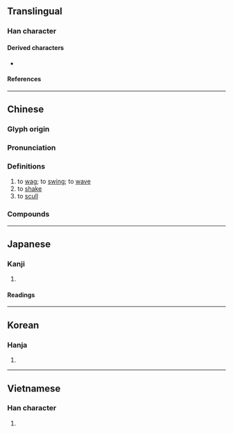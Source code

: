 {{also|揺|摇}}
{{character info/new}}
==Translingual==
{{Han simplified forms|搖|揺|摇}}

===Han character===
{{Han char|rn=64|rad=手|as=10|sn=13|four=52072|canj=QBOU|ids=⿰扌⿱⿴𠂊冫缶(HT)<!-- Do not use ⿰扌䍃 as 䍃 has three different forms -->,⿰扌⿱⿴𠂊⺀缶(GJKV)}} 

====Derived characters====
* {{l|mul|[[𩆋]]}}

====References====
{{Han ref|kx=0446.270|dkj=12479|dj=0797.110|hdz=31935.051|uh=6416}}

----

==Chinese==
{{zh-forms|s=摇|alt=摇}}

===Glyph origin===
{{Han etym}}

===Pronunciation===
{{zh-pron
|m=yáo
|c=jiu4
|h=pfs=yèu
|md=
|mn=qz,tw,xm,zz:iâu/qz,tw,xm,zz:iô
|mn_note=iâu - literary; iô - vernacular
|w=
|mc=y
|oc=y
|cat=v
}}

===Definitions===
{{zh-hanzi}}

# to [[wag]]; to [[swing]]; to [[wave]]
# to [[shake]]
# to [[scull]]

===Compounds===
{{zh-der|搖頭|搖指|搖擺|一搖一擺|亮盒子搖|山搖地動|一搖三晃|天搖地動|大搖大擺|一搖三擺|心蕩神搖|心旌搖曳|乞憐搖尾|動搖|大事招搖|地動山搖|屹立不搖|心旌搖惑|搖耬|搖身一變|搖櫓|海沸山搖|搖椅|搖鵝毛扇|搖舌|搖盪|搖籃時代|搖頭丸|搖籃歌|神搖目眩|搖船|搖手|搖席破坐|招搖撞騙|搖錢樹|搖曳|搖板|撼地搖天|搖旌|搖撼|搖會|搖搖落落|搖搖晃晃|搖舉|搖筆|搖脣鼓舌|搖蕩|扶搖|搖動|搖槌|搖筆即來|搖裝|搖臂|搖鏡頭|搖山振岳|目眩魂搖|漂搖|擺尾搖頭|神搖意奪|搖尾乞憐|搖籃曲|搖曳生姿|搖蜜|搖煤|搖尾|搖頭嘆息|搖頭擺腦|搖車|搖擺樂|搖吻鼓舌|招搖|搖戰|戰戰搖搖|神搖魂蕩|搖針|搖元宵|目眩神搖|扶搖直上|搖鈴打鼓|搖頭晃腦|搖兀|搖滾|東搖西擺|晃搖|招搖過市|搖滾樂|搖風|搖搖|搖籃|搖手觸禁|搖心|神魂搖蕩|擺擺搖搖|燭影搖紅|搖搖欲墜|拔地搖山|搖旗鼓譟|搖旗吶喊|搖搖擺擺|搖囝仔歌|搖晃|搖頭擺尾|搖擺不定|搖颭|搖攤|搖旗擂鼓|搖鈴兒的|步搖|搖落|搖旗打鼓|搖尾求食|搖豔|搖光|搖蚊|賣杖搖鈴|鼓脣搖舌|臨風搖曳|金步搖|鼓舌搖脣|緩步細搖|飄搖|頓劍搖環|隨風搖曳|膽戰心搖|迎風搖曳|風雨飄搖|風舉雲搖}}

----

==Japanese==
{{ja-kanji forms|揺|搖}}

===Kanji===
{{ja-kanji|grade=|rs=手10|shin=揺}}

# {{defn|lang=ja|sort=手10}}

====Readings====
{{ja-readings
|on=よう
|kun=ゆ-する, ゆ-れる
}}

----

==Korean==

===Hanja===
{{ko-hanja|hangeul=요}}

# {{defn|lang=ko|sort=手10}}

----

==Vietnamese==

===Han character===
{{vi-hantu|[[gieo]], [[dao]], [[diêu]], [[vêu]]|rs=手10}}

# {{defn|lang=vi|sort=手10}}